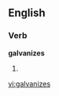 
==English==

===Verb===
'''galvanizes'''

# {{third-person singular of|[[galvanize]]}}

[[vi:galvanizes]]